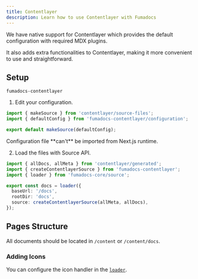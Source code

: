 ```yaml
---
title: Contentlayer
description: Learn how to use Contentlayer with Fumadocs
---
```


We have native support for Contentlayer which provides the default
configuration with required MDX plugins.

It also adds extra functionalities to Contentlayer, making it more
convenient to use and straightforward.

## Setup

```package-install
fumadocs-contentlayer
```

1. Edit your configuration.

```ts title="contentlayer.config.ts"
import { makeSource } from 'contentlayer/source-files';
import { defaultConfig } from 'fumadocs-contentlayer/configuration';

export default makeSource(defaultConfig);
```

<Callout title="Note">
  Configuration file **can't** be imported from Next.js runtime.
</Callout>

2. Load the files with Source API.

```ts
import { allDocs, allMeta } from 'contentlayer/generated';
import { createContentlayerSource } from 'fumadocs-contentlayer';
import { loader } from 'fumadocs-core/source';

export const docs = loader({
  baseUrl: '/docs',
  rootDir: 'docs',
  source: createContentlayerSource(allMeta, allDocs),
});
```

## Pages Structure

All documents should be located in `/content` or `/content/docs`.

<Cards>
  <Card
    title="Pages Structure"
    description="Learn how to structure your pages"
    href="/docs/headless/page-conventions"
  />
</Cards>

### Adding Icons

You can configure the icon handler in
the [`loader`](/docs/headless/source-api#icons).
